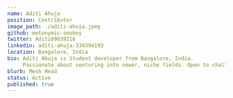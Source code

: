 ---
name: Aditi Ahuja
position: Contributor
image_path: ./aditi-ahuja.jpeg
github: metonymic-smokey
twitter: Aditi09039216
linkedin: aditi-ahuja-334394193
location: Bangalore, India
bio: Aditi Ahuja is Student developer from Bangalore, India. 
     Passionate about venturing into newer, niche fields. Open to challenges and opportunities, both technical or otherwise.
blurb: Mesh Head 
status: Active
published: true
---
